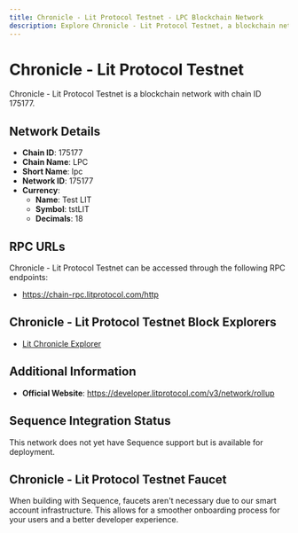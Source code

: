 ```yaml
--- 
title: Chronicle - Lit Protocol Testnet - LPC Blockchain Network
description: Explore Chronicle - Lit Protocol Testnet, a blockchain network with chain ID 175177. Learn about its native currency, Test LIT, and how to interact with the network.
---
```


# Chronicle - Lit Protocol Testnet

Chronicle - Lit Protocol Testnet is a blockchain network with chain ID 175177.

## Network Details

- **Chain ID**: 175177
- **Chain Name**: LPC
- **Short Name**: lpc
- **Network ID**: 175177
- **Currency**: 
  - **Name**: Test LIT
  - **Symbol**: tstLIT
  - **Decimals**: 18

## RPC URLs

Chronicle - Lit Protocol Testnet can be accessed through the following RPC endpoints:

- https://chain-rpc.litprotocol.com/http

## Chronicle - Lit Protocol Testnet Block Explorers

- [Lit Chronicle Explorer](https://chain.litprotocol.com)

## Additional Information

- **Official Website**: https://developer.litprotocol.com/v3/network/rollup

## Sequence Integration Status

This network does not yet have Sequence support but is available for deployment.

## Chronicle - Lit Protocol Testnet Faucet

When building with Sequence, faucets aren't necessary due to our smart account infrastructure. This allows for a smoother onboarding process for your users and a better developer experience.
